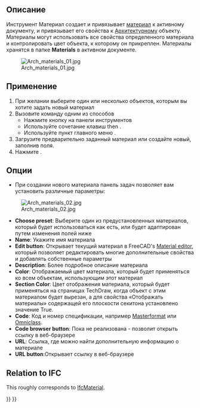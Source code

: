 <languages/>

<div class="mw-translate-fuzzy">
{{Docnav/ru
|[[Arch_CompSetMaterial/ru|CompSetMaterial]]
|[[Arch_MultiMaterial/ru|Multi-Material]]
|[[Arch_Workbench/ru|Arch]]
|IconL=Arch_CompSetMaterial.png
|IconR=Arch_MultiMaterial.svg
|IconC=Workbench_Arch.svg
}}
</div>

<div lang="en" dir="ltr" class="mw-content-ltr">
{{VeryImportantMessage|THIS COMMAND IS OBSOLETE<br>
It is not available in {{VersionPlus|1.0}}. Use [[BIM_Material|BIM Material]] instead.}}
</div>

<div class="mw-translate-fuzzy">
{{GuiCommand/ru
|Name=Arch SetMaterial
|Name/ru=Arch SetMaterial
|MenuLocation=Arch → Инструменты материала → Материал
|Workbenches=[[Arch_Workbench/ru|Arch]], [[BIM_Workbench/ru|BIM]]
|Shortcut={{KEY|M}} {{KEY|T}}
|SeeAlso=[[Arch_CompSetMaterial/ru|Arch CompSetMaterial]], [[Arch_MultiMaterial/ru|Arch MultiMaterial]]
}}
</div>

<span id="Description"></span>
==Описание==

<div class="mw-translate-fuzzy">
Инструмент Материал создает и привязывает [[Material|материал]] к активному документу, и привязывает его свойства к [[Arch_Workbench/ru|Архитектурному]] объекту. Материалы могут использовать все свойства определенного материала и контролировать цвет объекта, к которому он прикреплен. Материалы хранятся в папке '''Materials''' в активном документе.
</div>

[[Image:Arch materials 01.jpg]]

<span id="Usage"></span>
==Применение==

<div class="mw-translate-fuzzy">
# При желании выберите один или несколько объектов, которым вы хотите задать новый материал
# Вызовите команду одним из способов
#* Нажмите кнопку {{Button|[[Image:Arch_SetMaterial.svg|16px]] [[Arch SetMaterial|Material]]}} на панели инструментов
#* Используйте сочетание клавиш {{KEY|M}} then {{KEY|T}}.
#* Используйте пункт главного меню {{MenuCommand|Arch → Инструменты материала → Материал}}.
# Загрузите предварительно заданный материал или создайте новый, заполнив поля.
# Нажмите {{Button|OK}}.
</div>

<span id="Options"></span>
==Опции==

* При создании нового материала панель задач позволяет вам установить различные параметры:

[[Image:Arch materials 02.jpg]]

<div class="mw-translate-fuzzy">
* '''Choose preset''': Выберите один из предустановленных материалов, который будет использоваться как есть, или будет адаптирован путем изменения полей ниже
* '''Name''': Укажите имя материала
* '''Edit button''': Открывает текущий материал в FreeCAD's [[FEM_MaterialEditor|Material editor]], который позволяет редактировать многие дополнительные свойства и добавлять собственные параметры
* '''Description''': Более подробное описание материала
* '''Color''': Отображаемый цвет материала, который будет применяться ко всем объектам, использующим этот материал
* '''Section Color''': Цвет отображения материала, который будет применяться на страницах TechDraw, когда объект с этим материалом будет вырезан, а для свойства «Отображать материалы» содержащей его плоскости секитона установлено значение True.
* '''Code''': Код и номер спецификации, например [https://en.wikipedia.org/wiki/MasterFormat Masterformat] или [http://www.omniclass.org/ Omniclass].
* '''Code browser button''': Пока не реализована - позволит открыть ссылку в веб-браузере
* '''URL''': Ссылка, где можно найти дополнительную информацию о материале
* '''URL button''':Открывает ссылку в веб-браузере
</div>

<div lang="en" dir="ltr" class="mw-content-ltr">
== Relation to IFC ==
</div>

<div lang="en" dir="ltr" class="mw-content-ltr">
This roughly corresponds to [https://standards.buildingsmart.org/IFC/DEV/IFC4_2/FINAL/HTML/link/ifcmaterial.htm IfcMaterial].
</div>


<div class="mw-translate-fuzzy">
{{Docnav/ru
|[[Arch_CompSetMaterial/ru|CompSetMaterial]]
|[[Arch_MultiMaterial/ru|Multi-Material]]
|[[Arch_Workbench/ru|Arch]]
|IconL=Arch_CompSetMaterial.png
|IconR=Arch_MultiMaterial.svg
|IconC=Workbench_Arch.svg
}}
</div>

{{BIM_Tools_navi{{#translation:}}}}
{{Userdocnavi{{#translation:}}}}